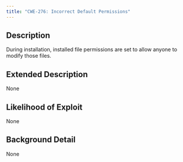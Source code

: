 ```yaml
---
title: "CWE-276: Incorrect Default Permissions"
---
```


## Description
During installation, installed file permissions are set to allow anyone to modify those files.

## Extended Description
None

## Likelihood of Exploit
None

## Background Detail
None
        